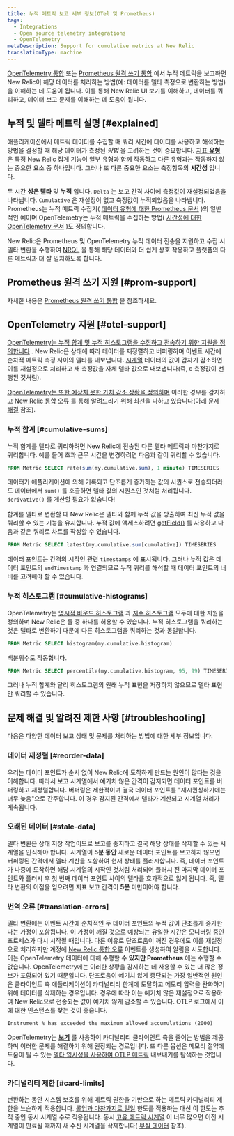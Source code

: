 ```yaml
---
title: 누적 메트릭 보고 세부 정보(OTel 및 Prometheus)
tags:
  - Integrations
  - Open source telemetry integrations
  - OpenTelemetry
metaDescription: Support for cumulative metrics at New Relic
translationType: machine
---
```



[OpenTelemetry 통합](/docs/more-integrations/open-source-telemetry-integrations/opentelemetry/opentelemetry-introduction) 또는 [Prometheus 원격 쓰기 통합](/docs/infrastructure/prometheus-integrations/install-configure-remote-write/set-your-prometheus-remote-write-integration) 에서 누적 메트릭을 보고하면 New Relic이 해당 데이터를 처리하는 방법(예: 데이터를 델타 측정으로 변환하는 방법)을 이해하는 데 도움이 됩니다. 이를 통해 New Relic UI 보기를 이해하고, 데이터를 쿼리하고, 데이터 보고 문제를 이해하는 데 도움이 됩니다.

## 누적 및 델타 메트릭 설명 [#explained]

애플리케이션에서 메트릭 데이터를 수집할 때 쿼리 시간에 데이터를 사용하고 해석하는 방법을 결정할 때 해당 데이터가 측정된 _방법_ 을 고려하는 것이 중요합니다. [지표 **유형**](/docs/data-apis/understand-data/metric-data/metric-data-type/#metric-types) 은 특정 New Relic 집계 기능이 일부 유형과 함께 작동하고 다른 유형과는 작동하지 않는 중요한 요소 중 하나입니다. 그러나 또 다른 중요한 요소는 측정항목의 **시간성** 입니다.

두 시간 **성은 델타** 및 **누적** 입니다. `Delta` 는 보고 간격 사이에 측정값이 재설정되었음을 나타냅니다. `Cumulative` 은 재설정이 없고 측정값이 누적되었음을 나타냅니다. Prometheus는 누적 메트릭 수집기( [데이터 유형에 대한 Prometheus 문서](https://prometheus.io/docs/concepts/metric_types) )의 일반적인 예이며 OpenTelemetry는 누적 메트릭을 수집하는 방법( [시간성에 대한 OpenTelemetry 문서](https://opentelemetry.io/docs/reference/specification/metrics/data-model/#temporality) )도 정의합니다.

New Relic은 Prometheus 및 OpenTelemetry 누적 데이터 전송을 지원하고 수집 시 델타 변환을 수행하여 [NRQL](/docs/query-your-data/nrql-new-relic-query-language/get-started/introduction-nrql-new-relics-query-language) 을 통해 해당 데이터와 더 쉽게 상호 작용하고 플랫폼의 다른 메트릭과 더 잘 일치하도록 합니다.

## Prometheus 원격 쓰기 지원 [#prom-support]

자세한 내용은 [Prometheus 원격 쓰기 통합](/docs/infrastructure/prometheus-integrations/get-started/send-prometheus-metric-data-new-relic) 을 참조하세요.

## OpenTelemetry 지원 [#otel-support]

[OpenTelemetry는 누적 합계 및 누적 히스토그램을 수집하고 전송하기 위한 지원을 정의합니다](https://opentelemetry.io/docs/reference/specification/metrics/data-model/#metric-points) . New Relic은 상태에 따라 데이터를 재정렬하고 버퍼링하며 이벤트 시간에 순차적 메트릭 측정 사이의 델타를 내보냅니다. [시계열](https://opentelemetry.io/docs/reference/specification/metrics/data-model/#timeseries-model) 데이터의 값이 갑자기 감소하면 이를 재설정으로 처리하고 새 측정값을 자체 델타 값으로 내보냅니다(즉, `0` 측정값이 선행된 것처럼).

[OpenTelemetry는 또한 예상치 못한 가치 감소 상황을 정의하며](https://opentelemetry.io/docs/reference/specification/metrics/data-model/#resets-and-gaps) 이러한 경우를 감지하고 [New Relic 통합 오류](/docs/data-apis/manage-data/nrintegrationerror) 를 통해 알려드리기 위해 최선을 다하고 있습니다(아래 [문제 해결](#troubleshooting) 참조).

### 누적 합계 [#cumulative-sums]

누적 합계를 델타로 쿼리하려면 New Relic에 전송된 다른 델타 메트릭과 마찬가지로 쿼리합니다. 예를 들어 초과 근무 시간을 변경하려면 다음과 같이 쿼리할 수 있습니다.

```sql
FROM Metric SELECT rate(sum(my.cumulative.sum), 1 minute) TIMESERIES
```

데이터가 애플리케이션에 의해 기록되고 단조롭게 증가하는 값의 시퀀스로 전송되더라도 데이터에서 `sum()` 를 호출하면 델타 값의 시퀀스인 것처럼 처리됩니다. `derivative()` 를 계산할 필요가 없습니다!

합계를 델타로 변환할 때 New Relic은 델타와 함께 누적 값을 방출하여 최신 누적 값을 쿼리할 수 있는 기능을 유지합니다. 누적 값에 액세스하려면 [getField()](/docs/query-your-data/nrql-new-relic-query-language/get-started/nrql-syntax-clauses-functions/#func-getfield) 를 사용하고 다음과 같은 쿼리로 차트를 작성할 수 있습니다.

```sql
FROM Metric SELECT latest(my.cumulative.sum[cumulative]) TIMESERIES
```

데이터 포인트는 간격의 시작인 관련 `timestamps` 에 표시됩니다. 그러나 누적 값은 데이터 포인트의 `endTimestamp` 과 연결되므로 누적 쿼리를 해석할 때 데이터 포인트의 너비를 고려해야 할 수 있습니다.

### 누적 히스토그램 [#cumulative-histograms]

OpenTelemetry는 [명시적 바운드 히스토그램](https://opentelemetry.io/docs/reference/specification/metrics/data-model/#histogram) 과 [지수 히스토그램](https://opentelemetry.io/docs/reference/specification/metrics/data-model/#exponentialhistogram) 모두에 대한 지원을 정의하며 New Relic은 둘 중 하나를 허용할 수 있습니다. 누적 히스토그램을 쿼리하는 것은 델타로 변환하기 때문에 다른 히스토그램을 쿼리하는 것과 동일합니다.

```sql
FROM Metric SELECT histogram(my.cumulative.histogram)
```

백분위수도 작동합니다.

```sql
FROM Metric SELECT percentile(my.cumulative.histogram, 95, 99) TIMESERIES
```

그러나 누적 합계와 달리 히스토그램의 원래 누적 표현을 저장하지 않으므로 델타 표현만 쿼리할 수 있습니다.

## 문제 해결 및 알려진 제한 사항 [#troubleshooting]

다음은 다양한 데이터 보고 상태 및 문제를 처리하는 방법에 대한 세부 정보입니다.

### 데이터 재정렬 [#reorder-data]

우리는 데이터 포인트가 순서 없이 New Relic에 도착하게 만드는 원인이 많다는 것을 이해합니다. 따라서 보고 시계열에서 예기치 않은 간격이 감지되면 데이터 포인트를 버퍼링하고 재정렬합니다. 버퍼링은 제한적이며 결국 데이터 포인트를 "재시퀀싱하기에는 너무 늦음"으로 간주합니다. 이 경우 감지된 간격에서 델타가 계산되고 시계열 처리가 계속됩니다.

### 오래된 데이터 [#stale-data]

델타 변환은 상태 저장 작업이므로 보고를 중지하고 결국 해당 상태를 삭제할 수 있는 시계열을 인식해야 합니다. 시계열이 **5분 동안** 새로운 데이터 포인트를 보고하지 않으면 버퍼링된 간격에서 델타 계산을 포함하여 현재 상태를 플러시합니다. 즉, 데이터 포인트가 나중에 도착하면 해당 시계열의 시작인 것처럼 처리되어 플러시 전 마지막 데이터 포인트와 플러시 후 첫 번째 데이터 포인트 사이의 델타를 효과적으로 잃게 됩니다. 즉, 델타 변환의 이점을 얻으려면 지표 보고 간격이 **5분** 미만이어야 합니다.

### 번역 오류 [#translation-errors]

델타 변환에는 이벤트 시간에 순차적인 두 데이터 포인트의 누적 값이 단조롭게 증가한다는 가정이 포함됩니다. 이 가정이 깨질 것으로 예상되는 유일한 시간은 모니터링 중인 프로세스가 다시 시작될 때입니다. 다른 이유로 단조로움이 깨진 경우에도 이를 재설정으로 처리하지만 계정에 [New Relic 통합 오류](/docs/data-apis/manage-data/nrintegrationerror) 이벤트를 생성하여 알림을 시도합니다. 이는 OpenTelemetry 데이터에 대해 수행할 수 **있지만 Prometheus** 에는 수행할 수 없습니다. OpenTelemetry에는 이러한 상황을 감지하는 데 사용할 수 있는 더 많은 정보가 포함되어 있기 때문입니다. 단조로움이 예기치 않게 중단되는 가장 일반적인 원인은 클라이언트 측 애플리케이션이 카디널리티 한계에 도달하고 메모리 압력을 완화하기 위해 데이터를 삭제하는 경우입니다. 경우에 따라 이는 예기치 않은 재설정으로 작용하여 New Relic으로 전송되는 값이 예기치 않게 감소할 수 있습니다. OTLP 로그에서 이에 대한 인스턴스를 찾는 것이 좋습니다.

```
Instrument % has exceeded the maximum allowed accumulations (2000)
```

OpenTelemetry는 [**보기**](https://opentelemetry.io/docs/reference/specification/metrics/sdk/#view) 를 사용하여 카디널리티 클라이언트 측을 줄이는 방법을 제공하며 이러한 문제를 해결하기 위해 권장되는 경로입니다. 또 다른 옵션은 메모리 절약에 도움이 될 수 있는 [델타 임시성을 사용하여 OTLP 메트릭](https://opentelemetry.io/docs/reference/specification/metrics/sdk_exporters/otlp/#additional-configuration) 내보내기를 탐색하는 것입니다.

### 카디널리티 제한 [#card-limits]

변환하는 동안 시스템 보호를 위해 메트릭 권한을 기반으로 하는 메트릭 카디널리티 제한을 느슨하게 적용합니다. [롤업과 마찬가지로 일일](/docs/data-apis/ingest-apis/metric-api/metric-api-limits-restricted-attributes/#violation-unique-timeseries) 한도를 적용하는 대신 이 한도는 추적 중인 동시 시계열 수로 적용됩니다. 동시 [고유 메트릭 시계열](/docs/data-apis/ingest-apis/metric-api/NRQL-high-cardinality-metrics/#what-why) 이 너무 많으면 이전 시계열이 만료될 때까지 새 수신 시계열을 삭제합니다( [부실 데이터](#stale-data) 참조).